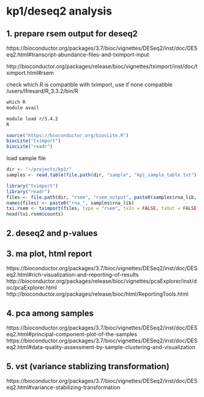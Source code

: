 
# kp1/deseq2 analysis

## 1. prepare rsem output for deseq2

https://bioconductor.org/packages/3.7/bioc/vignettes/DESeq2/inst/doc/DESeq2.html#transcript-abundance-files-and-tximport-input

http://bioconductor.org/packages/release/bioc/vignettes/tximport/inst/doc/tximport.html#rsem

check which R is compatible with tximport,
use if none compatible /users/lfresard/R_3.3.2/bin/R
```r
which R
module avail
```

```bash
module load r/3.4.2
R
```
```r
source("https://bioconductor.org/biocLite.R")
biocLite("tximport")
biocLite("readr")
```

load sample file
```r
dir <- "~/projects/kp1/"
samples <- read.table(file.path(dir, "sample", "kp1_sample_table.txt"), header=TRUE)
```

```r
library("tximport")
library("readr")
files <- file.path(dir, "rsem", "rsem_output", paste0(samples$rna_lib, ".Aligned.toTranscriptome.genes.results"))
names(files) <- paste0("rna_", samples$rna_lib)
txi.rsem <- tximport(files, type = "rsem", txIn = FALSE, txOut = FALSE)
head(txi.rsem$counts)
```

## 2. deseq2 and p-values

## 3. ma plot, html report

https://bioconductor.org/packages/3.7/bioc/vignettes/DESeq2/inst/doc/DESeq2.html#rich-visualization-and-reporting-of-results
http://bioconductor.org/packages/release/bioc/vignettes/pcaExplorer/inst/doc/pcaExplorer.html
http://bioconductor.org/packages/release/bioc/html/ReportingTools.html

## 4. pca among samples

https://bioconductor.org/packages/3.7/bioc/vignettes/DESeq2/inst/doc/DESeq2.html#principal-component-plot-of-the-samples
https://bioconductor.org/packages/3.7/bioc/vignettes/DESeq2/inst/doc/DESeq2.html#data-quality-assessment-by-sample-clustering-and-visualization

## 5. vst (variance stablizing transformation)

https://bioconductor.org/packages/3.7/bioc/vignettes/DESeq2/inst/doc/DESeq2.html#variance-stabilizing-transformation





